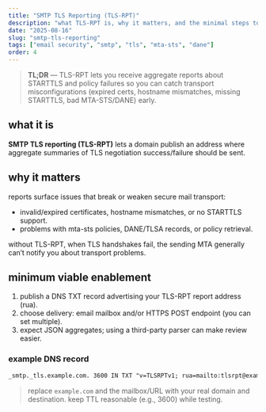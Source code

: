 ```yaml
---
title: "SMTP TLS Reporting (TLS-RPT)"
description: "what TLS-RPT is, why it matters, and the minimal steps to enable it."
date: "2025-08-16"
slug: "smtp-tls-reporting"
tags: ["email security", "smtp", "tls", "mta-sts", "dane"]
order: 4
---
```


> **TL;DR** — TLS-RPT lets you receive aggregate reports about STARTTLS and policy failures so you can catch transport misconfigurations (expired certs, hostname mismatches, missing STARTTLS, bad MTA-STS/DANE) early.

## what it is

**SMTP TLS reporting (TLS-RPT)** lets a domain publish an address where aggregate summaries of TLS negotiation success/failure should be sent.

## why it matters

reports surface issues that break or weaken secure mail transport:
- invalid/expired certificates, hostname mismatches, or no STARTTLS support.
- problems with mta-sts policies, DANE/TLSA records, or policy retrieval.

without TLS-RPT, when TLS handshakes fail, the sending MTA generally can’t notify you about transport problems.

## minimum viable enablement

1. publish a DNS TXT record advertising your TLS-RPT report address (rua).
2. choose delivery: email mailbox and/or HTTPS POST endpoint (you can set multiple).
3. expect JSON aggregates; using a third-party parser can make review easier.

### example DNS record

```txt
_smtp._tls.example.com. 3600 IN TXT "v=TLSRPTv1; rua=mailto:tlsrpt@example.com,https://reports.example.com/tlsrpt"
```

> replace `example.com` and the mailbox/URL with your real domain and destination. keep TTL reasonable (e.g., 3600) while testing.
